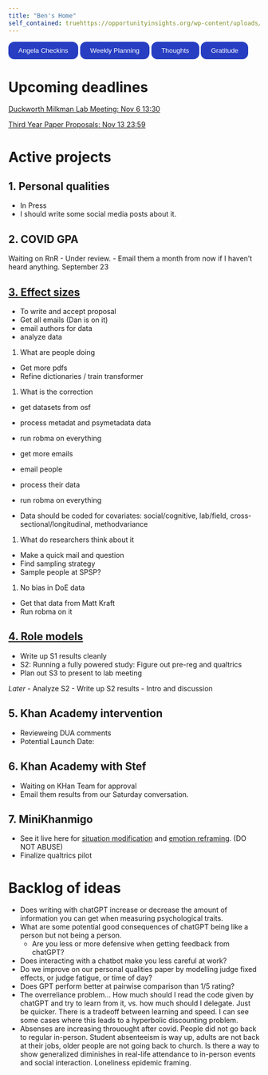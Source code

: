 ```yaml
---
title: "Ben's Home"
self_contained: truehttps://opportunityinsights.org/wp-content/uploads/2023/07/CollegeAdmissions_Nontech.pdf?campaign_id=9&emc=edit_nn_20230724&instance_id=98292&nl=the-morning&regi_id=193353144&segment_id=140117&te=1&user_id=3df1c13f67c1cc50465f5cc2ad3445f5
---
```


<!-- make a button -->
<button onclick="location.href='https://docs.google.com/document/d/1vYE5fymvYNpyUVd9APUqRUy3BS3_jatqYiXHDwDIgfM/edit'" type="button" style="background-color: #273ec2; color: white; padding: 10px 20px;border-radius: 12px;  border: none;">
Angela Checkins
</button>

<button onclick="location.href='https://docs.google.com/spreadsheets/d/1cuRdXy_Ygj9w3IASRL6ZLEFNn8vclvKzmSXdH6ITukI/edit#gid=0'" type="button" style="background-color: #273ec2; color: white; padding: 10px 20px;border-radius: 12px;  border: none;
">
Weekly Planning
</button>

<button onclick="location.href='https://docs.google.com/document/d/13s6nx6HYiW9trQQB7W-npEARN91ONd9QzYcLF39yqrs/edit'" type="button" style="background-color: #273ec2; color: white; padding: 10px 20px;border-radius: 12px;  border: none;
">
Thoughts
</button>

<button onclick="location.href='https://lirabenjamin.github.io/home/gratitude_journal.html'" type="button" style="background-color: #273ec2; color: white; padding: 10px 20px;border-radius: 12px;  border: none;
">
Gratitude
</button>

# Upcoming deadlines

<script src="https://cdn.logwork.com/widget/countdown.js"></script>
<a href="https://logwork.com/countdown-1a4u" class="countdown-timer" data-style="columns" data-timezone="America/New_York" data-date="2023-11-06 13:30">Duckworth Milkman Lab Meeting: Nov 6 13:30</a>

<script src="https://cdn.logwork.com/widget/countdown.js"></script>
<a href="https://logwork.com/countdown-1a4u" class="countdown-timer" data-style="columns" data-timezone="America/New_York" data-date="2023-11-13 23:59">Third Year Paper Proposals: Nov 13 23:59</a>

# Active projects

## 1. Personal qualities
- In Press
- I should write some social media posts about it.

## 2. COVID GPA
Waiting on RnR - Under review. 
- Email them a month from now if I haven't heard anything. September 23

## [3. Effect sizes](https://lirabenjamin.github.io/effect-size)
- To write and accept proposal
- Get all emails (Dan is on it)
- email authors for data
- analyze data

1. What are people doing
- Get more pdfs
- Refine dictionaries / train transformer
  
1. What is the correction
- get datasets from osf
- process metadat and psymetadata data
- run robma on everything

- get more emails
- email people
- process their data
- run robma on everything 

- Data should be coded for covariates: social/cognitive, lab/field, cross-sectional/longitudinal, methodvariance

1. What do researchers think about it
- Make a quick mail and question
- Find sampling strategy
- Sample people at SPSP?

1. No bias in DoE data
- Get that data from Matt Kraft
- Run robma on it

## [4. Role models](https://lirabenjamin.github.io/rolemodels)
- Write up S1 results cleanly
- S2: Running a fully powered study: Figure out pre-reg and qualtrics
- Plan out S3 to present to lab meeting
  
*Later*
- Analyze S2
- Write up S2 results
- Intro and discussion

## 5. Khan Academy intervention
- Revieweing DUA comments
- Potential Launch Date:  

## 6. Khan Academy with Stef
- Waiting on KHan Team for approval
- Email them results from our Saturday conversation.

## 7. MiniKhanmigo
- See it live here for [situation modification](http://reframe001-7a186c892e5e.herokuapp.com/?condition=situation) and [emotion reframing](http://reframe001-7a186c892e5e.herokuapp.com/?condition=emotion). (DO NOT ABUSE)
- Finalize qualtrics pilot

# Backlog of ideas
- Does writing with chatGPT increase or decrease the amount of information you can get when measuring psychological traits.
- What are some potential good consequences of chatGPT being like a person but not being a person.
  - Are you less or more defensive when getting feedback from chatGPT?
- Does interacting with a chatbot make you less careful at work?
- Do we improve on our personal qualities paper by modelling judge fixed effects, or judge fatigue, or time of day?
- Does GPT perform better at pairwise comparison than 1/5 rating?
- The overreliance problem... How much should I read the code given by chatGPT and try to learn from it, vs. how much should I delegate. Just be quicker. There is a tradeoff between learning and speed. I can see some cases where this leads to a hyperbolic discounting problem.
- Absenses are increasing throuought after covid. People did not go back to regular in-person. Student absenteeism is way up, adults are not back at their jobs, older people are not going back to church. Is there a way to show generalized diminishes in real-life attendance to in-person events and social interaction. Loneliness epidemic framing.